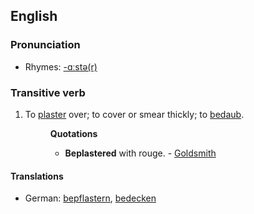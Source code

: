 ==English==

===Pronunciation===
*Rhymes: [[Rhymes:English:-ɑːstə(r)|-ɑːstə(r)]]

===Transitive verb===
{{en-verb}}

# To [[plaster]] over; to cover or smear thickly; to [[bedaub]].
#:'''Quotations'''
#:*'''Beplastered''' with rouge. - [[Goldsmith]]

====Translations====
*German: [[bepflastern]], [[bedecken]]